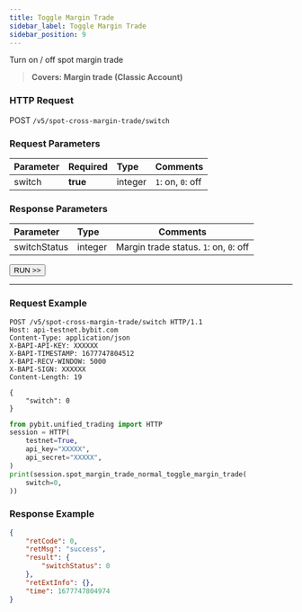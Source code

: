 ```yaml
---
title: Toggle Margin Trade
sidebar_label: Toggle Margin Trade
sidebar_position: 9
---
```

Turn on / off spot margin trade
> **Covers: Margin trade (Classic Account)**

### HTTP Request
POST `/v5/spot-cross-margin-trade/switch`

### Request Parameters
| Parameter | Required | Type | Comments|
|:----- |:-------|:-----|------ |
|switch |**true** |integer |`1`: on, `0`: off |

### Response Parameters
| Parameter | Type | Comments|
|:----- |:-----|----- |
|switchStatus |integer |Margin trade status. `1`: on, `0`: off|

<a href="/api-explorer/v5/spot-margin-normal/switch-mode"><Button>RUN >></Button></a>

---

### Request Example

<Tabs groupId="programming-languages">
<TabItem value="http" label="HTTP">

```http
POST /v5/spot-cross-margin-trade/switch HTTP/1.1
Host: api-testnet.bybit.com
Content-Type: application/json
X-BAPI-API-KEY: XXXXXX
X-BAPI-TIMESTAMP: 1677747804512
X-BAPI-RECV-WINDOW: 5000
X-BAPI-SIGN: XXXXXX
Content-Length: 19

{
    "switch": 0
}
```

</TabItem>
<TabItem value="python" label="Python">

```python
from pybit.unified_trading import HTTP
session = HTTP(
    testnet=True,
    api_key="XXXXX",
    api_secret="XXXXX",
)
print(session.spot_margin_trade_normal_toggle_margin_trade(
    switch=0,
))
```

</TabItem>
</Tabs>

### Response Example

```json
{
    "retCode": 0,
    "retMsg": "success",
    "result": {
        "switchStatus": 0
    },
    "retExtInfo": {},
    "time": 1677747804974
}
```
